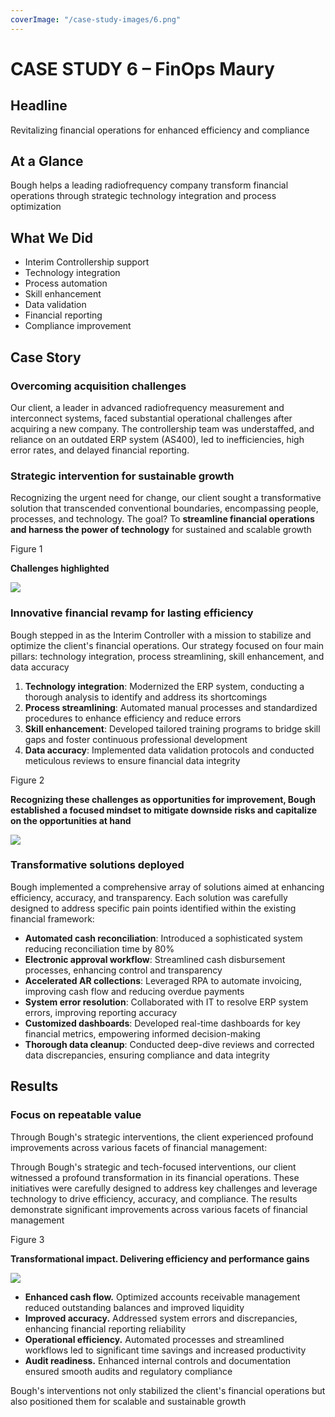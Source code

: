 ```yaml
---
coverImage: "/case-study-images/6.png"
---
```

# **CASE STUDY 6 – FinOps Maury**

## Headline

Revitalizing financial operations for enhanced efficiency and compliance

## At a Glance

Bough helps a leading radiofrequency company transform financial operations through strategic technology integration and process optimization

## What We Did

* Interim Controllership support
* Technology integration
* Process automation
* Skill enhancement
* Data validation
* Financial reporting
* Compliance improvement

## Case Story

### Overcoming acquisition challenges

Our client, a leader in advanced radiofrequency measurement and interconnect systems, faced substantial operational challenges after acquiring a new company. The controllership team was understaffed, and reliance on an outdated ERP system (AS400), led to inefficiencies, high error rates, and delayed financial reporting.

### Strategic intervention for sustainable growth

Recognizing the urgent need for change, our client sought a transformative solution that transcended conventional boundaries, encompassing people, processes, and technology. The goal? To **streamline financial operations and harness the power of technology** for sustained and scalable growth

Figure 1

**Challenges highlighted**

![](/content/case-studies/images/CS6/0.jpg)

### Innovative financial revamp for lasting efficiency

Bough stepped in as the Interim Controller with a mission to stabilize and optimize the client's financial operations. Our strategy focused on four main pillars: technology integration, process streamlining, skill enhancement, and data accuracy

1. **Technology integration**: Modernized the ERP system, conducting a thorough analysis to identify and address its shortcomings
2. **Process streamlining**: Automated manual processes and standardized procedures to enhance efficiency and reduce errors
3. **Skill enhancement**: Developed tailored training programs to bridge skill gaps and foster continuous professional development
4. **Data accuracy**: Implemented data validation protocols and conducted meticulous reviews to ensure financial data integrity

Figure 2

**Recognizing these challenges as opportunities for improvement, Bough established a focused mindset to mitigate downside risks and capitalize on the opportunities at hand**

![](/content/case-studies/images/CS6/1.jpg)

### Transformative solutions deployed

Bough implemented a comprehensive array of solutions aimed at enhancing efficiency, accuracy, and transparency. Each solution was carefully designed to address specific pain points identified within the existing financial framework:

* **Automated cash reconciliation**: Introduced a sophisticated system reducing reconciliation time by 80%
* **Electronic approval workflow**: Streamlined cash disbursement processes, enhancing control and transparency
* **Accelerated AR collections**: Leveraged RPA to automate invoicing, improving cash flow and reducing overdue payments
* **System error resolution**: Collaborated with IT to resolve ERP system errors, improving reporting accuracy
* **Customized dashboards**: Developed real-time dashboards for key financial metrics, empowering informed decision-making
* **Thorough data cleanup**: Conducted deep-dive reviews and corrected data discrepancies, ensuring compliance and data integrity

## Results

### Focus on repeatable value

Through Bough's strategic interventions, the client experienced profound improvements across various facets of financial management:

Through Bough's strategic and tech-focused interventions, our client witnessed a profound transformation in its financial operations. These initiatives were carefully designed to address key challenges and leverage technology to drive efficiency, accuracy, and compliance. The results demonstrate significant improvements across various facets of financial management

Figure 3

**Transformational impact. Delivering efficiency and performance gains**

![](/content/case-studies/images/CS6/2.jpg)

* **Enhanced cash flow.** Optimized accounts receivable management reduced outstanding balances and improved liquidity
* **Improved accuracy.** Addressed system errors and discrepancies, enhancing financial reporting reliability
* **Operational efficiency.** Automated processes and streamlined workflows led to significant time savings and increased productivity
* **Audit readiness.** Enhanced internal controls and documentation ensured smooth audits and regulatory compliance

Bough's interventions not only stabilized the client's financial operations but also positioned them for scalable and sustainable growth

